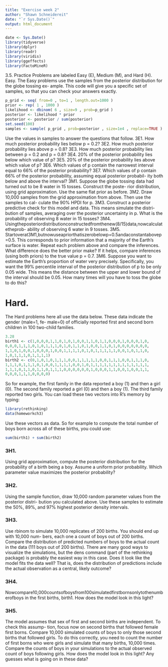 ```yaml
---
title: "Exercise week 2"
author: "Shawn Schneidereit"
date: "`r Sys.Date()`"
output: html_document
---
```



```r
date <- Sys.Date()
library(tidyverse)
library(dplyr)
library(readr)
library(viridis)
library(ggeffects)
library(FactoMineR)
```


3.5. Practice
Problems are labeled Easy (E), Medium (M), and Hard (H).
Easy. The Easy problems use the samples from the posterior distribution for the globe tossing ex-
ample. This code will give you a specific set of samples, so that you can check your answers exactly.

```r
p_grid <- seq( from=0 , to=1 , length.out=1000 )
prior <- rep( 1 , 1000 )
likelihood <- dbinom( 6 , size=9 , prob=p_grid )
posterior <- likelihood * prior
posterior <- posterior / sum(posterior)
set.seed(100)
samples <- sample( p_grid , prob=posterior , size=1e4 , replace=TRUE )
```

Use the values in samples to answer the questions that follow.
3E1. How much posterior probability lies below p = 0.2?
3E2. How much posterior probability lies above p = 0.8?
3E3. How much posterior probability lies between p = 0.2 and p = 0.8? 3E4. 20% of the posterior probability lies below which value of p?
3E5. 20% of the posterior probability lies above which value of p?
3E6. Which values of p contain the narrowest interval equal to 66% of the posterior probability?
3E7. Which values of p contain 66% of the posterior probability, assuming equal posterior probabil- ity both below and above the interval?
3M1. Suppose the globe tossing data had turned out to be 8 water in 15 tosses. Construct the poste- rior distribution, using grid approximation. Use the same flat prior as before.
3M2. Draw 10,000 samples from the grid approximation from above. Then use the samples to cal- culate the 90% HPDI for p.
3M3. Construct a posterior predictive check for this model and data. This means simulate the distri- bution of samples, averaging over the posterior uncertainty in p. What is the probability of observing 8 water in 15 tosses?
3M4. Usingtheposteriordistributionconstructedfromthenew(8/15)data,nowcalculatetheprob- ability of observing 6 water in 9 tosses.
3M5. Startoverat3M1,butnowuseapriorthatiszerobelowp=0.5andaconstantabovep=0.5. This corresponds to prior information that a majority of the Earth’s surface is water. Repeat each problem above and compare the inferences. What difference does the better prior make? If it helps, compare inferences (using both priors) to the true value p = 0.7.
3M6. Suppose you want to estimate the Earth’s proportion of water very precisely. Specifically, you want the 99% percentile interval of the posterior distribution of p to be only 0.05 wide. This means the distance between the upper and lower bound of the interval should be 0.05. How many times will you have to toss the globe to do this?

# Hard. 
The Hard problems here all use the data below. These data indicate the gender (male=1, fe- male=0) of officially reported first and second born children in 100 two-child families.
```r
3.28
birth1 <- c(1,0,0,0,1,1,0,1,0,1,0,0,1,1,0,1,1,0,0,0,1,0,0,0,1,0,
0,0,0,1,1,1,0,1,0,1,1,1,0,1,0,1,1,0,1,0,0,1,1,0,1,0,0,0,0,0,0,0,
1,1,0,1,0,0,1,0,0,0,1,0,0,1,1,1,1,0,1,0,1,1,1,1,1,0,0,1,0,1,1,0,
1,0,1,1,1,0,1,1,1,1)
birth2 <- c(0,1,0,1,0,1,1,1,0,0,1,1,1,1,1,0,0,1,1,1,0,0,1,1,1,0,
1,1,1,0,1,1,1,0,1,0,0,1,1,1,1,0,0,1,0,1,1,1,1,1,1,1,1,1,1,1,1,1,
1,1,1,0,1,1,0,1,1,0,1,1,1,0,0,0,0,0,0,1,0,0,0,1,1,0,0,1,0,0,1,1,
0,0,0,1,1,1,0,0,0,0)
```

So for example, the first family in the data reported a boy (1) and then a girl (0). The second family reported a girl (0) and then a boy (1). The third family reported two girls. You can load these two vectors into R’s memory by typing:

```r
library(rethinking)
data(homeworkch3)
```

Use these vectors as data. So for example to compute the total number of boys born across all of these births, you could use:

```r
sum(birth1) + sum(birth2)
```

### 3H1. 
Using grid approximation, compute the posterior distribution for the probability of a birth being a boy. Assume a uniform prior probability. Which parameter value maximizes the posterior probability?

### 3H2. 
Using the sample function, draw 10,000 random parameter values from the posterior distri- bution you calculated above. Use these samples to estimate the 50%, 89%, and 97% highest posterior density intervals.

### 3H3.
Use rbinom to simulate 10,000 replicates of 200 births. You should end up with 10,000 num- bers, each one a count of boys out of 200 births. Compare the distribution of predicted numbers of boys to the actual count in the data (111 boys out of 200 births). There are many good ways to visualize the simulations, but the dens command (part of the rethinking package) is probably the easiest way in this case. Does it look like the model fits the data well? That is, does the distribution of predictions include the actual observation as a central, likely outcome?

### 3H4.
Nowcompare10,000countsofboysfrom100simulatedfirstbornsonlytothenumberofboys in the first births, birth1. How does the model look in this light?

### 3H5. 
The model assumes that sex of first and second births are independent. To check this assump- tion, focus now on second births that followed female first borns. Compare 10,000 simulated counts of boys to only those second births that followed girls. To do this correctly, you need to count the number of first borns who were girls and simulate that many births, 10,000 times. Compare the counts of boys in your simulations to the actual observed count of boys following girls. How does the model look in this light? Any guesses what is going on in these data?
